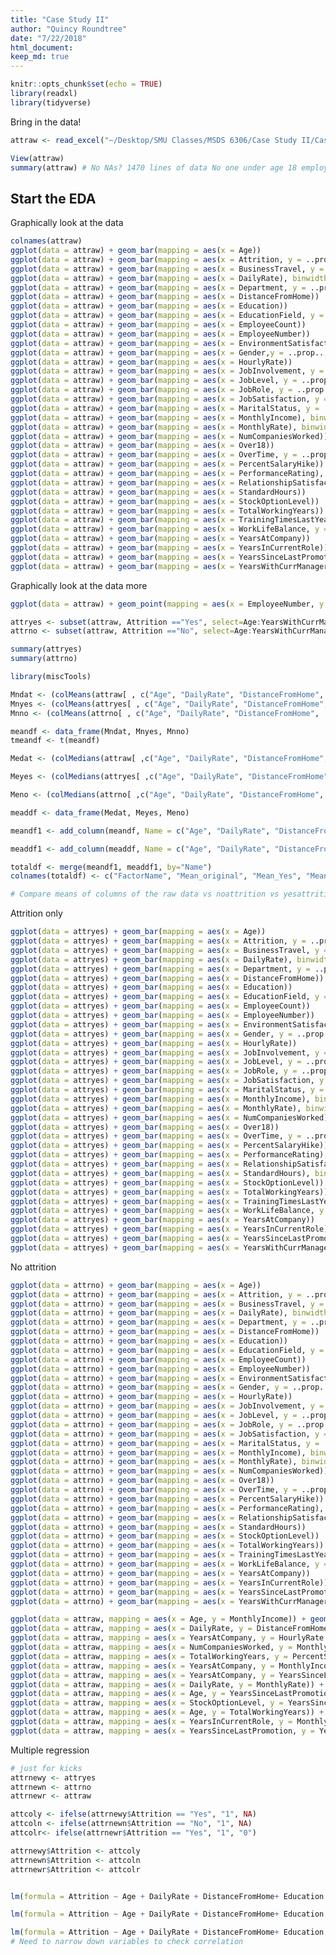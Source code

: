 ```yaml
---
title: "Case Study II"
author: "Quincy Roundtree"
date: "7/22/2018"
html_document:
keep_md: true
---
```


```r
knitr::opts_chunk$set(echo = TRUE)
library(readxl)
library(tidyverse)
```

Bring in the data!

```r
attraw <- read_excel("~/Desktop/SMU Classes/MSDS 6306/Case Study II/CaseStudy2_2/CaseStudy2-data.xlsx")

View(attraw)
summary(attraw) # No NAs? 1470 lines of data No one under age 18 employee numbers go to 2068 but only 1470 lines. Job satisfaction mean 2.7 median 3.0 
```

## Start the EDA

Graphically look at the data

```r
colnames(attraw)
ggplot(data = attraw) + geom_bar(mapping = aes(x = Age))
ggplot(data = attraw) + geom_bar(mapping = aes(x = Attrition, y = ..prop.., group = 1), stat = "count")
ggplot(data = attraw) + geom_bar(mapping = aes(x = BusinessTravel, y = ..prop.., group = 1), stat = "count")
ggplot(data = attraw) + geom_bar(mapping = aes(x = DailyRate), binwidth = 100)
ggplot(data = attraw) + geom_bar(mapping = aes(x = Department, y = ..prop.., group = 1), stat = "count")
ggplot(data = attraw) + geom_bar(mapping = aes(x = DistanceFromHome))
ggplot(data = attraw) + geom_bar(mapping = aes(x = Education))
ggplot(data = attraw) + geom_bar(mapping = aes(x = EducationField, y = ..prop.., group = 1), stat = "count")
ggplot(data = attraw) + geom_bar(mapping = aes(x = EmployeeCount))
ggplot(data = attraw) + geom_bar(mapping = aes(x = EmployeeNumber))
ggplot(data = attraw) + geom_bar(mapping = aes(x = EnvironmentSatisfaction, y = ..prop.., group = 1), stat = "count")
ggplot(data = attraw) + geom_bar(mapping = aes(x = Gender,y = ..prop.., group = 1), stat = "count")
ggplot(data = attraw) + geom_bar(mapping = aes(x = HourlyRate))
ggplot(data = attraw) + geom_bar(mapping = aes(x = JobInvolvement, y = ..prop.., group = 1), stat = "count")
ggplot(data = attraw) + geom_bar(mapping = aes(x = JobLevel, y = ..prop.., group = 1), stat = "count")
ggplot(data = attraw) + geom_bar(mapping = aes(x = JobRole, y = ..prop.., group = 1), stat = "count")
ggplot(data = attraw) + geom_bar(mapping = aes(x = JobSatisfaction, y = ..prop.., group = 1), stat = "count")
ggplot(data = attraw) + geom_bar(mapping = aes(x = MaritalStatus, y = ..prop.., group = 1), stat = "count")
ggplot(data = attraw) + geom_bar(mapping = aes(x = MonthlyIncome), binwidth = 5000)
ggplot(data = attraw) + geom_bar(mapping = aes(x = MonthlyRate), binwidth = 10000)
ggplot(data = attraw) + geom_bar(mapping = aes(x = NumCompaniesWorked))
ggplot(data = attraw) + geom_bar(mapping = aes(x = Over18))
ggplot(data = attraw) + geom_bar(mapping = aes(x = OverTime, y = ..prop.., group = 1), stat = "count")
ggplot(data = attraw) + geom_bar(mapping = aes(x = PercentSalaryHike))
ggplot(data = attraw) + geom_bar(mapping = aes(x = PerformanceRating), binwidth = .5)
ggplot(data = attraw) + geom_bar(mapping = aes(x = RelationshipSatisfaction, y = ..prop.., group = 1), stat = "count")
ggplot(data = attraw) + geom_bar(mapping = aes(x = StandardHours))
ggplot(data = attraw) + geom_bar(mapping = aes(x = StockOptionLevel))
ggplot(data = attraw) + geom_bar(mapping = aes(x = TotalWorkingYears))
ggplot(data = attraw) + geom_bar(mapping = aes(x = TrainingTimesLastYear))
ggplot(data = attraw) + geom_bar(mapping = aes(x = WorkLifeBalance, y = ..prop.., group = 1), stat = "count")
ggplot(data = attraw) + geom_bar(mapping = aes(x = YearsAtCompany))
ggplot(data = attraw) + geom_bar(mapping = aes(x = YearsInCurrentRole))
ggplot(data = attraw) + geom_bar(mapping = aes(x = YearsSinceLastPromotion))
ggplot(data = attraw) + geom_bar(mapping = aes(x = YearsWithCurrManager))
```

Graphically look at the data more

```r

ggplot(data = attraw) + geom_point(mapping = aes(x = EmployeeNumber, y = YearsAtCompany))

attryes <- subset(attraw, Attrition =="Yes", select=Age:YearsWithCurrManager)
attrno <- subset(attraw, Attrition =="No", select=Age:YearsWithCurrManager)

summary(attryes)
summary(attrno)

library(miscTools)

Mndat <- (colMeans(attraw[ , c("Age", "DailyRate", "DistanceFromHome",     "Education"        , "EnvironmentSatisfaction" , "HourlyRate",           "JobInvolvement"   ,        "JobLevel"      , "JobSatisfaction" ,  "MonthlyIncome",      "MonthlyRate" , "NumCompaniesWorked",  "PercentSalaryHike"   , "PerformanceRating"   ,     "RelationshipSatisfaction", "StockOptionLevel", "TotalWorkingYears"  ,      "TrainingTimesLastYear"  , "WorkLifeBalance"    ,     "YearsAtCompany"  , "YearsInCurrentRole"   ,  "YearsSinceLastPromotion" , "YearsWithCurrManager" )]))
Mnyes <- (colMeans(attryes[ , c("Age", "DailyRate", "DistanceFromHome",     "Education"        , "EnvironmentSatisfaction" , "HourlyRate",           "JobInvolvement"   ,        "JobLevel"      , "JobSatisfaction" ,  "MonthlyIncome",      "MonthlyRate" , "NumCompaniesWorked",  "PercentSalaryHike"   , "PerformanceRating"   ,     "RelationshipSatisfaction", "StockOptionLevel", "TotalWorkingYears"  ,      "TrainingTimesLastYear"  , "WorkLifeBalance"    ,     "YearsAtCompany"  , "YearsInCurrentRole"   ,  "YearsSinceLastPromotion" , "YearsWithCurrManager" )]))
Mnno <- (colMeans(attrno[ , c("Age", "DailyRate", "DistanceFromHome",     "Education"        , "EnvironmentSatisfaction" , "HourlyRate",           "JobInvolvement"   ,        "JobLevel"      , "JobSatisfaction" ,  "MonthlyIncome",      "MonthlyRate" , "NumCompaniesWorked",  "PercentSalaryHike"   , "PerformanceRating"   ,     "RelationshipSatisfaction", "StockOptionLevel", "TotalWorkingYears"  ,      "TrainingTimesLastYear"  , "WorkLifeBalance"    ,     "YearsAtCompany"  , "YearsInCurrentRole"   ,  "YearsSinceLastPromotion" , "YearsWithCurrManager" )]))

meandf <- data_frame(Mndat, Mnyes, Mnno)
tmeandf <- t(meandf)

Medat <- (colMedians(attraw[ ,c("Age", "DailyRate", "DistanceFromHome",     "Education"        , "EnvironmentSatisfaction" , "HourlyRate",           "JobInvolvement"   ,        "JobLevel"      , "JobSatisfaction" ,  "MonthlyIncome",      "MonthlyRate" , "NumCompaniesWorked",  "PercentSalaryHike"   , "PerformanceRating"   ,     "RelationshipSatisfaction", "StockOptionLevel", "TotalWorkingYears"  ,      "TrainingTimesLastYear"  , "WorkLifeBalance"    ,     "YearsAtCompany"  , "YearsInCurrentRole"   ,  "YearsSinceLastPromotion" , "YearsWithCurrManager" )]))

Meyes <- (colMedians(attryes[ ,c("Age", "DailyRate", "DistanceFromHome",     "Education"        , "EnvironmentSatisfaction" , "HourlyRate",           "JobInvolvement"   ,        "JobLevel"      , "JobSatisfaction" ,  "MonthlyIncome",      "MonthlyRate" , "NumCompaniesWorked",  "PercentSalaryHike"   , "PerformanceRating"   ,     "RelationshipSatisfaction", "StockOptionLevel", "TotalWorkingYears"  ,      "TrainingTimesLastYear"  , "WorkLifeBalance"    ,     "YearsAtCompany"  , "YearsInCurrentRole"   ,  "YearsSinceLastPromotion" , "YearsWithCurrManager" )]))

Meno <- (colMedians(attrno[ ,c("Age", "DailyRate", "DistanceFromHome",     "Education"        , "EnvironmentSatisfaction" , "HourlyRate",           "JobInvolvement"   ,        "JobLevel"      , "JobSatisfaction" ,  "MonthlyIncome",      "MonthlyRate" , "NumCompaniesWorked",  "PercentSalaryHike"   , "PerformanceRating"   ,     "RelationshipSatisfaction", "StockOptionLevel", "TotalWorkingYears"  ,      "TrainingTimesLastYear"  , "WorkLifeBalance"    ,     "YearsAtCompany"  , "YearsInCurrentRole"   ,  "YearsSinceLastPromotion" , "YearsWithCurrManager" )]))

meaddf <- data_frame(Medat, Meyes, Meno)

meandf1 <- add_column(meandf, Name = c("Age", "DailyRate", "DistanceFromHome",     "Education"        , "EnvironmentSatisfaction" , "HourlyRate",           "JobInvolvement"   ,        "JobLevel"      , "JobSatisfaction" ,  "MonthlyIncome",      "MonthlyRate" , "NumCompaniesWorked",  "PercentSalaryHike"   , "PerformanceRating"   ,     "RelationshipSatisfaction", "StockOptionLevel", "TotalWorkingYears"  ,      "TrainingTimesLastYear"  , "WorkLifeBalance"    ,     "YearsAtCompany"  , "YearsInCurrentRole"   ,  "YearsSinceLastPromotion" , "YearsWithCurrManager" ), .before = 1)

meaddf1 <- add_column(meaddf, Name = c("Age", "DailyRate", "DistanceFromHome",     "Education"        , "EnvironmentSatisfaction" , "HourlyRate",           "JobInvolvement"   ,        "JobLevel"      , "JobSatisfaction" ,  "MonthlyIncome",      "MonthlyRate" , "NumCompaniesWorked",  "PercentSalaryHike"   , "PerformanceRating"   ,     "RelationshipSatisfaction", "StockOptionLevel", "TotalWorkingYears"  ,      "TrainingTimesLastYear"  , "WorkLifeBalance"    ,     "YearsAtCompany"  , "YearsInCurrentRole"   ,  "YearsSinceLastPromotion" , "YearsWithCurrManager" ), .before = 1)

totaldf <- merge(meandf1, meaddf1, by="Name")
colnames(totaldf) <- c("FactorName", "Mean_original", "Mean_Yes", "Mean_No", "Median_original", "Median_Yes", "Median_No")

# Compare means of columns of the raw data vs noattrition vs yesattrition Items of note... Variables that seem to have little value. Employee number(doesnt seem to correlate to longer time with the company), Employee count(all =1), Standard hours(all = 80), Over 18 (all=Y). Signifigant variables needing more insight. Age mean for all=36.9 yes=33.6 Mean for no= 37.5 Median and mean close for all sets. DailyRate mean for all= 802 yes=750.36 Mean for no= 812 Median is lower by 50 in Yesattrition. Job level mean for all= 2.06 yes=1.63 Mean for no= 2.14 median for Yes is 1 much lower than others. Monthly Income mean for all=6502.93 yes=4787.93 Mean for no= 6832.74 about 1500 diffrence between all medians and means. Stock Optionlevel mean for all=.793 yes=527 Mean for no= .845 Median for all and No = 1 Yes is much lower with a median of 0. Total working years mean for all=11.27 yes=8.24 Mean for no= 11.86 Median and mean close for all sets. Years at company mean for all=7.00 yes=5.13 Mean for no= 7.36 Big jump of 40-60% from Median to Mean in all data sets. Years in current role mean for all=4.22 yes=2.90 Mean for no= 4.48 Jump of about 50% in all data sets. YearsSinceLast Promo mean for all= 2.18 yes=1.94 Mean for no= 2.23 Big jumps of 94 to 118% in all data sets. Years with curr Manager mean for all=4.12  yes=2.85 Mean for no= 4.36 Jumps about 40% between median to mean.Still need to look closer at categorical data.
```

Attrition only
```r

ggplot(data = attryes) + geom_bar(mapping = aes(x = Age))
ggplot(data = attryes) + geom_bar(mapping = aes(x = Attrition, y = ..prop.., group = 1), stat = "count")
ggplot(data = attryes) + geom_bar(mapping = aes(x = BusinessTravel, y = ..prop.., group = 1), stat = "count")
ggplot(data = attryes) + geom_bar(mapping = aes(x = DailyRate), binwidth = 100)
ggplot(data = attryes) + geom_bar(mapping = aes(x = Department, y = ..prop.., group = 1), stat = "count")
ggplot(data = attryes) + geom_bar(mapping = aes(x = DistanceFromHome))
ggplot(data = attryes) + geom_bar(mapping = aes(x = Education))
ggplot(data = attryes) + geom_bar(mapping = aes(x = EducationField, y = ..prop.., group = 1), stat = "count")
ggplot(data = attryes) + geom_bar(mapping = aes(x = EmployeeCount))
ggplot(data = attryes) + geom_bar(mapping = aes(x = EmployeeNumber))
ggplot(data = attryes) + geom_bar(mapping = aes(x = EnvironmentSatisfaction, y = ..prop.., group = 1), stat = "count")
ggplot(data = attryes) + geom_bar(mapping = aes(x = Gender, y = ..prop.., group = 1), stat = "count")
ggplot(data = attryes) + geom_bar(mapping = aes(x = HourlyRate))
ggplot(data = attryes) + geom_bar(mapping = aes(x = JobInvolvement, y = ..prop.., group = 1), stat = "count")
ggplot(data = attryes) + geom_bar(mapping = aes(x = JobLevel, y = ..prop.., group = 1), stat = "count")
ggplot(data = attryes) + geom_bar(mapping = aes(x = JobRole, y = ..prop.., group = 1), stat = "count")
ggplot(data = attryes) + geom_bar(mapping = aes(x = JobSatisfaction, y = ..prop.., group = 1), stat = "count")
ggplot(data = attryes) + geom_bar(mapping = aes(x = MaritalStatus, y = ..prop.., group = 1), stat = "count")
ggplot(data = attryes) + geom_bar(mapping = aes(x = MonthlyIncome), binwidth = 5000)
ggplot(data = attryes) + geom_bar(mapping = aes(x = MonthlyRate), binwidth = 10000)
ggplot(data = attryes) + geom_bar(mapping = aes(x = NumCompaniesWorked))
ggplot(data = attryes) + geom_bar(mapping = aes(x = Over18))
ggplot(data = attryes) + geom_bar(mapping = aes(x = OverTime, y = ..prop.., group = 1), stat = "count")
ggplot(data = attryes) + geom_bar(mapping = aes(x = PercentSalaryHike))
ggplot(data = attryes) + geom_bar(mapping = aes(x = PerformanceRating), binwidth = .5)
ggplot(data = attryes) + geom_bar(mapping = aes(x = RelationshipSatisfaction, y = ..prop.., group = 1), stat = "count")
ggplot(data = attryes) + geom_bar(mapping = aes(x = StandardHours), binwidth = 1)
ggplot(data = attryes) + geom_bar(mapping = aes(x = StockOptionLevel))
ggplot(data = attryes) + geom_bar(mapping = aes(x = TotalWorkingYears))
ggplot(data = attryes) + geom_bar(mapping = aes(x = TrainingTimesLastYear))
ggplot(data = attryes) + geom_bar(mapping = aes(x = WorkLifeBalance, y = ..prop.., group = 1), stat = "count")
ggplot(data = attryes) + geom_bar(mapping = aes(x = YearsAtCompany))
ggplot(data = attryes) + geom_bar(mapping = aes(x = YearsInCurrentRole))
ggplot(data = attryes) + geom_bar(mapping = aes(x = YearsSinceLastPromotion))
ggplot(data = attryes) + geom_bar(mapping = aes(x = YearsWithCurrManager))

```

No attrition

```r

ggplot(data = attrno) + geom_bar(mapping = aes(x = Age))
ggplot(data = attrno) + geom_bar(mapping = aes(x = Attrition, y = ..prop.., group = 1), stat = "count")
ggplot(data = attrno) + geom_bar(mapping = aes(x = BusinessTravel, y = ..prop.., group = 1), stat = "count")
ggplot(data = attrno) + geom_bar(mapping = aes(x = DailyRate), binwidth = 100)
ggplot(data = attrno) + geom_bar(mapping = aes(x = Department, y = ..prop.., group = 1), stat = "count")
ggplot(data = attrno) + geom_bar(mapping = aes(x = DistanceFromHome))
ggplot(data = attrno) + geom_bar(mapping = aes(x = Education))
ggplot(data = attrno) + geom_bar(mapping = aes(x = EducationField, y = ..prop.., group = 1), stat = "count")
ggplot(data = attrno) + geom_bar(mapping = aes(x = EmployeeCount))
ggplot(data = attrno) + geom_bar(mapping = aes(x = EmployeeNumber))
ggplot(data = attrno) + geom_bar(mapping = aes(x = EnvironmentSatisfaction, y = ..prop.., group = 1), stat = "count")
ggplot(data = attrno) + geom_bar(mapping = aes(x = Gender, y = ..prop.., group = 1), stat = "count")
ggplot(data = attrno) + geom_bar(mapping = aes(x = HourlyRate))
ggplot(data = attrno) + geom_bar(mapping = aes(x = JobInvolvement, y = ..prop.., group = 1), stat = "count")
ggplot(data = attrno) + geom_bar(mapping = aes(x = JobLevel, y = ..prop.., group = 1), stat = "count")
ggplot(data = attrno) + geom_bar(mapping = aes(x = JobRole, y = ..prop.., group = 1), stat = "count")
ggplot(data = attrno) + geom_bar(mapping = aes(x = JobSatisfaction, y = ..prop.., group = 1), stat = "count")
ggplot(data = attrno) + geom_bar(mapping = aes(x = MaritalStatus, y = ..prop.., group = 1), stat = "count")
ggplot(data = attrno) + geom_bar(mapping = aes(x = MonthlyIncome), binwidth = 5000)
ggplot(data = attrno) + geom_bar(mapping = aes(x = MonthlyRate), binwidth = 10000)
ggplot(data = attrno) + geom_bar(mapping = aes(x = NumCompaniesWorked))
ggplot(data = attrno) + geom_bar(mapping = aes(x = Over18))
ggplot(data = attrno) + geom_bar(mapping = aes(x = OverTime, y = ..prop.., group = 1), stat = "count")
ggplot(data = attrno) + geom_bar(mapping = aes(x = PercentSalaryHike))
ggplot(data = attrno) + geom_bar(mapping = aes(x = PerformanceRating), binwidth = .5)
ggplot(data = attrno) + geom_bar(mapping = aes(x = RelationshipSatisfaction, y = ..prop.., group = 1), stat = "count")
ggplot(data = attrno) + geom_bar(mapping = aes(x = StandardHours))
ggplot(data = attrno) + geom_bar(mapping = aes(x = StockOptionLevel))
ggplot(data = attrno) + geom_bar(mapping = aes(x = TotalWorkingYears))
ggplot(data = attrno) + geom_bar(mapping = aes(x = TrainingTimesLastYear))
ggplot(data = attrno) + geom_bar(mapping = aes(x = WorkLifeBalance, y = ..prop.., group = 1), stat = "count")
ggplot(data = attrno) + geom_bar(mapping = aes(x = YearsAtCompany))
ggplot(data = attrno) + geom_bar(mapping = aes(x = YearsInCurrentRole))
ggplot(data = attrno) + geom_bar(mapping = aes(x = YearsSinceLastPromotion))
ggplot(data = attrno) + geom_bar(mapping = aes(x = YearsWithCurrManager))

```

```r

ggplot(data = attraw, mapping = aes(x = Age, y = MonthlyIncome)) + geom_point()
ggplot(data = attraw, mapping = aes(x = DailyRate, y = DistanceFromHome )) + geom_point()
ggplot(data = attraw, mapping = aes(x = YearsAtCompany, y = HourlyRate )) + geom_point()
ggplot(data = attraw, mapping = aes(x = NumCompaniesWorked, y = MonthlyIncome )) + geom_point()
ggplot(data = attraw, mapping = aes(x = TotalWorkingYears, y = PercentSalaryHike)) + geom_point()
ggplot(data = attraw, mapping = aes(x = YearsAtCompany, y = MonthlyIncome )) + geom_point()
ggplot(data = attraw, mapping = aes(x = YearsAtCompany, y = YearsSinceLastPromotion )) + geom_point()
ggplot(data = attraw, mapping = aes(x = DailyRate, y = MonthlyRate)) + geom_point()
ggplot(data = attraw, mapping = aes(x = Age, y = YearsSinceLastPromotion)) + geom_point()
ggplot(data = attraw, mapping = aes(x = StockOptionLevel, y = YearsSinceLastPromotion)) + geom_point()
ggplot(data = attraw, mapping = aes(x = Age, y = TotalWorkingYears)) + geom_point()
ggplot(data = attraw, mapping = aes(x = YearsInCurrentRole, y = MonthlyIncome)) + geom_point()
ggplot(data = attraw, mapping = aes(x = YearsSinceLastPromotion, y = YearsWithCurrManager)) + geom_point()

```
Multiple regression

```r
# just for kicks
attrnewy <- attryes
attrnewn <- attrno
attrnewr <- attraw

attcoly <- ifelse(attrnewy$Attrition == "Yes", "1", NA)
attcoln <- ifelse(attrnewn$Attrition == "No", "1", NA)
attcolr<- ifelse(attrnewr$Attrition == "Yes", "1", "0")

attrnewy$Attrition <- attcoly
attrnewn$Attrition <- attcoln
attrnewr$Attrition <- attcolr


lm(formula = Attrition ~ Age + DailyRate + DistanceFromHome+ Education + EnvironmentSatisfaction + HourlyRate + JobInvolvement + JobLevel + JobSatisfaction + MonthlyIncome + MonthlyRate + NumCompaniesWorked + PercentSalaryHike + PerformanceRating + RelationshipSatisfaction + StockOptionLevel + TotalWorkingYears + TrainingTimesLastYear + WorkLifeBalance + YearsAtCompany + YearsInCurrentRole + YearsSinceLastPromotion + YearsWithCurrManager, data = attrnewy )

lm(formula = Attrition ~ Age + DailyRate + DistanceFromHome+ Education + EnvironmentSatisfaction + HourlyRate + JobInvolvement + JobLevel + JobSatisfaction + MonthlyIncome + MonthlyRate + NumCompaniesWorked + PercentSalaryHike + PerformanceRating + RelationshipSatisfaction + StockOptionLevel + TotalWorkingYears + TrainingTimesLastYear + WorkLifeBalance + YearsAtCompany + YearsInCurrentRole + YearsSinceLastPromotion + YearsWithCurrManager, data = attrnewn )

lm(formula = Attrition ~ Age + DailyRate + DistanceFromHome+ Education + EnvironmentSatisfaction + HourlyRate + JobInvolvement + JobLevel + JobSatisfaction + MonthlyIncome + MonthlyRate + NumCompaniesWorked + PercentSalaryHike + PerformanceRating + RelationshipSatisfaction + StockOptionLevel + TotalWorkingYears + TrainingTimesLastYear + WorkLifeBalance + YearsAtCompany + YearsInCurrentRole + YearsSinceLastPromotion + YearsWithCurrManager, data = attrnewr )
# Need to narrow down variables to check correlation


```
